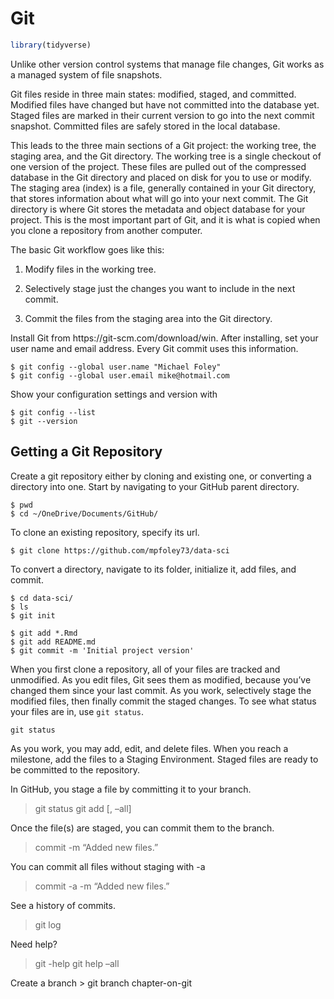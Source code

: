 # Git

```r
library(tidyverse)
```

Unlike other version control systems that manage file changes, Git works as a managed system of file snapshots. 

Git files reside in three main states: modified, staged, and committed. Modified files have changed but have not committed into the database yet. Staged files are marked in their current version to go into the next commit snapshot. Committed files are safely stored in the local database.

This leads to the three main sections of a Git project: the working tree, the staging area, and the Git directory. The working tree is a single checkout of one version of the project. These files are pulled out of the compressed database in the Git directory and placed on disk for you to use or modify. The staging area (index) is a file, generally contained in your Git directory, that stores information about what will go into your next commit. The Git directory is where Git stores the metadata and object database for your project. This is the most important part of Git, and it is what is copied when you clone a repository from another computer.

The basic Git workflow goes like this:

1. Modify files in the working tree.

2. Selectively stage just the changes you want to include in the next commit.

3. Commit the files from the staging area into the Git directory.

Install Git from https://git-scm.com/download/win. After installing, set your user name and email address. Every Git commit uses this information.

```
$ git config --global user.name "Michael Foley"
$ git config --global user.email mike@hotmail.com
```

Show your configuration settings and version with 

```
$ git config --list
$ git --version
```

## Getting a Git Repository

Create a git repository either by cloning and existing one, or converting a directory into one. Start by navigating to your GitHub parent directory.

```
$ pwd
$ cd ~/OneDrive/Documents/GitHub/
```

To clone an existing repository, specify its url.

```
$ git clone https://github.com/mpfoley73/data-sci
```

To convert a directory, navigate to its folder, initialize it, add files, and commit.

```
$ cd data-sci/
$ ls
$ git init

$ git add *.Rmd
$ git add README.md
$ git commit -m 'Initial project version'
```

When you first clone a repository, all of your files are tracked and unmodified. As you edit files, Git sees them as modified, because you’ve changed them since your last commit. As you work, selectively stage the modified files, then finally commit the staged changes. To see what status your files are in, use `git status`.

```
git status
```

As you work, you may add, edit, and delete files. When you reach a milestone, add the files to a Staging Environment. Staged files are ready to be committed to the repository. 

:::rmdnote
In GitHub, you stage a file by committing it to your branch.
:::

> git status
> git add [<filename>, --all]

Once the file(s) are staged, you can commit them to the branch. 

> commit -m "Added new files."

You can commit all files without staging with -a

> commit -a -m "Added new files."

See a history of commits.

> git log

Need help?

> git <command> -help
> git help --all

Create a branch
> git branch chapter-on-git

